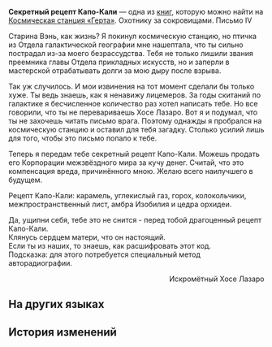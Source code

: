 {{Книга Инфобокс
|id           = 043
|Название     = Секретный рецепт Капо-Кали
|Изображение  = Item Journal Page.png
|Мир          = Космическая станция «Герта»
|Томов        = 1
|Автор        = <!--нужно добавить-->
|Описание     = Король безалкогольных напитков. Грубо нарезанные ломтики хлеба с роковой дозой юмора.
|Том1         = {{tx}}
|Источник1    = {{tx|Отсутствует источник}}
|Персонажи    = 
|Фракции      = 
}}
'''Секретный рецепт Капо-Кали''' — одна из [[Книги|книг]], которую можно найти на [[Космическая станция «Герта»]].
<!--
==Получение==
<gallery>
Книга НАЗВАНИЕ.png|НАЗВАНИЕ
Локация НАЗВАНИЕ.png|Расположение на карте. Ближайший пространственный якорь «[[НАЗВАНИЕ]]»
</gallery>
-->
Охотнику за сокровищами. Письмо IV

Старина Вэнь, как жизнь? Я покинул космическую станцию, но птичка из Отдела галактической географии мне нашептала, что ты сильно пострадал из-за моего безрассудства. Тебя не только лишили звания преемника главы Отдела прикладных искусств, но и заперли в мастерской отрабатывать долги за мою дыру после взрыва.

Так уж случилось. И мои извинения на тот момент сделали бы только хуже. Ты ведь знаешь, как я ненавижу лицемеров. За годы скитаний по галактике я бесчисленное количество раз хотел написать тебе. Но все говорили, что ты не перевариваешь Хосе Лазаро. Вот я и подумал, что ты не захочешь читать письмо врага. Поэтому однажды я пробрался на космическую станцию и оставил для тебя загадку. Столько усилий лишь для того, чтобы это письмо попало к тебе.

Теперь я передам тебе секретный рецепт Капо-Кали. Можешь продать его Корпорации межзвёздного мира за кучу денег. Считай, что это компенсация вреда, причинённого мною. Желаю всего наилучшего в будущем.

Рецепт Капо-Кали: карамель, углекислый газ, горох, колокольчики, межпространственный лист, амбра Изобилия и цедра орхидеи.

Да, ущипни себя, тебе это не снится - перед тобой драгоценный рецепт Капо-Кали.<br />
Клянусь сердцем матери, что он настоящий.<br />
Если ты из наших, то знаешь, как расшифровать этот код.<br />
Подсказка: для этого потребуется специальный метод авторадиографии.

<div align="right">Искромётный Хосе Лазаро</div>

==На других языках==
{{На других языках
|en   = Kapo-Kali Secret Recipe
|zhs  = 卡利白秘方
|zht  = 卡利白秘方
|ja   = カリパ秘伝のレシピ
|ko   = 카포-칼리의 비법
|es   = Receta secreta de la Kapo-Kali
|fr   = Recette secrète du Kapo-Kali
|ru   = Секретный рецепт Капо-Кали
|th   = สูตรลับการทำ Kapo-Kali
|vi   = Công Thức Bí Mật Kapo-Kali
|de   = Geheimrezept von Kapo-Kali
|id   = Resep Rahasia Kapo-Kali
|pt   = Receita Secreta de Kapo-Kali
}}

==История изменений==
{{История изменений|2.7}}